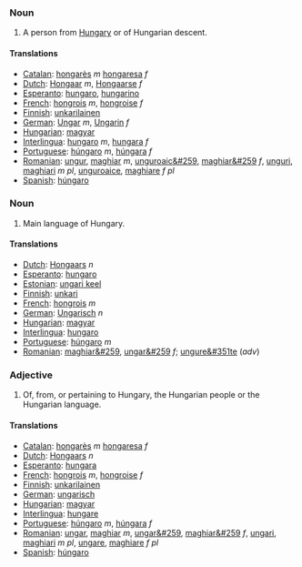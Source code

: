 === Noun ===
#A person from [[Hungary]] or of Hungarian descent.

====Translations====
*[[Catalan]]: [[hongarès]] ''m'' [[hongaresa]] ''f''
*[[Dutch]]: [[Hongaar]] ''m'', [[Hongaarse]] ''f''
*[[Esperanto]]: [[hungaro]], [[hungarino]]
*[[French]]: [[hongrois]] ''m'', [[hongroise]] ''f''
*[[Finnish]]: [[unkarilainen]]
*[[German]]: [[Ungar]] ''m'', [[Ungarin]] ''f''
*[[Hungarian]]: [[magyar]]
*[[Interlingua]]: [[hungaro]] ''m'', [[hungara]] ''f''
*[[Portuguese]]: [[húngaro]] ''m'', [[húngara]] ''f''
*[[Romanian]]: [[ungur]], [[maghiar]] ''m'', [[unguroaic&#259]], [[maghiar&#259]] ''f'', [[unguri]], [[maghiari]] ''m pl'', [[unguroaice]], [[maghiare]] ''f pl''
*[[Spanish]]: [[húngaro]]

=== Noun ===
#Main language of Hungary.

====Translations====
*[[Dutch]]: [[Hongaars]] ''n''
*[[Esperanto]]: [[hungaro]]
*[[Estonian]]: [[ungari keel]]
*[[Finnish]]: [[unkari]]
*[[French]]: [[hongrois]] ''m''
*[[German]]: [[Ungarisch]] ''n''
*[[Hungarian]]: [[magyar]]
*[[Interlingua]]: [[hungaro]]
*[[Portuguese]]: [[húngaro]] ''m''
*[[Romanian]]: [[maghiar&#259]], [[ungar&#259]] ''f''; [[ungure&#351te]] (''adv'')

=== Adjective ===
#Of, from, or pertaining to Hungary, the Hungarian people or the Hungarian language.

====Translations====
*[[Catalan]]: [[hongarès]] ''m'' [[hongaresa]] ''f''
*[[Dutch]]: [[Hongaars]] ''n''
*[[Esperanto]]: [[hungara]]
*[[French]]: [[hongrois]] ''m'', [[hongroise]] ''f''
*[[Finnish]]: [[unkarilainen]]
*[[German]]: [[ungarisch]]
*[[Hungarian]]: [[magyar]]
*[[Interlingua]]: [[hungare]]
*[[Portuguese]]: [[húngaro]] ''m'', [[húngara]] ''f''
*[[Romanian]]: [[ungar]], [[maghiar]] ''m'', [[ungar&#259]], [[maghiar&#259]] ''f'', [[ungari]], [[maghiari]] ''m pl'', [[ungare]], [[maghiare]] ''f pl''
*[[Spanish]]: [[húngaro]]